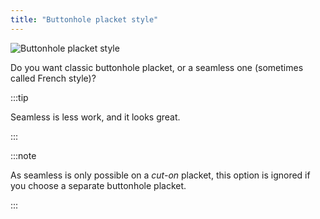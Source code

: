```yaml
---
title: "Buttonhole placket style"
---
```


![Buttonhole placket style](buttonholeplacketstyle.svg)

Do you want classic buttonhole placket, or a seamless one (sometimes called French style)?

:::tip


Seamless is less work, and it looks great.

:::

:::note


As seamless is only possible on a _cut-on_ placket, this option is ignored if you choose a separate buttonhole placket.

:::




